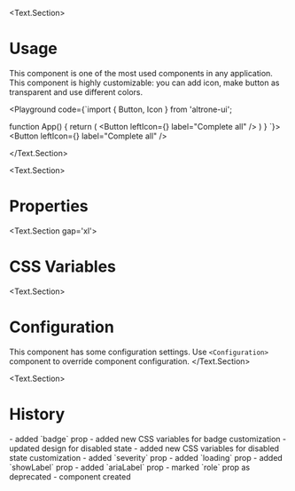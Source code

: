 
<BluePrint title="Button" description="This component is used to render action buttons" group="Form controls" version={30} />

<Text.Section>
# Usage

  This component is one of the most used components in any application. This component is highly customizable: you can add
  icon, make button as transparent and use different colors.

  <Playground code={`import { Button, Icon } from 'altrone-ui';

function App() {
  return (
    <Button leftIcon={<Icon i="done_all" />} label="Complete all" />
  )
}
`}>
      <Button leftIcon={<Icon i="done_all" />} label="Complete all" />
    </Playground>

</Text.Section>

<Text.Section>
  # Properties
  <PropertiesTable title="Properties" data={ButtonProps} />
</Text.Section>

<Text.Section gap='xl'>
  # CSS Variables
  <CSSVariablesList data={ButtonCSSVariables} />
</Text.Section>

<Text.Section>
  # Configuration
  This component has some configuration settings. Use `<Configuration>` component to override component configuration.
  <ConfigTable filter="button." />
</Text.Section>

<Text.Section>
  # History
  <HistoryItem version="3.4">
    - added `badge` prop
    - added new CSS variables for badge customization
  </HistoryItem>
  <HistoryItem version="3.3">
    - updated design for disabled state
    - added new CSS variables for disabled state customization
  </HistoryItem>
  <HistoryItem version="3.1">
    - added `severity` prop
    - added `loading` prop
    - added `showLabel` prop
    - added `ariaLabel` prop
    - marked `role` prop as deprecated
  </HistoryItem>
  <HistoryItem version="3.0">
    - component created
  </HistoryItem>
</Text.Section>